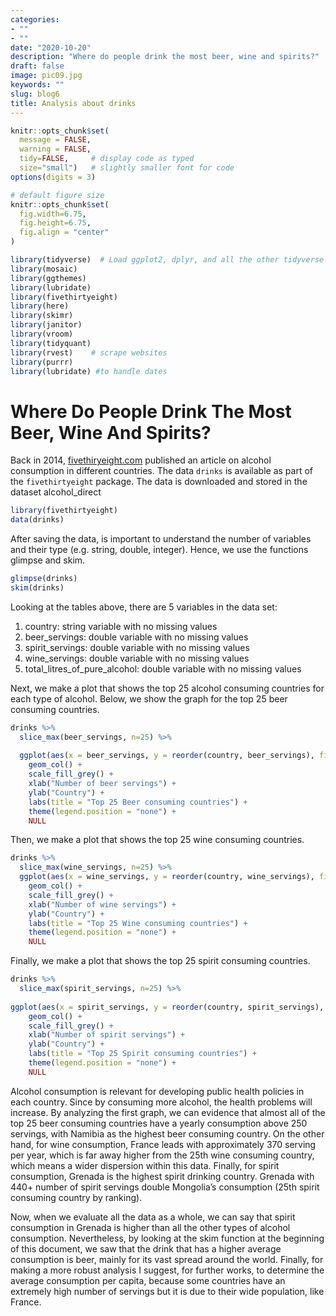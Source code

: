 ```yaml
---
categories:
- ""
- ""
date: "2020-10-20"
description: "Where do people drink the most beer, wine and spirits?"
draft: false
image: pic09.jpg
keywords: ""
slug: blog6
title: Analysis about drinks
---
```


```r
knitr::opts_chunk$set(
  message = FALSE, 
  warning = FALSE, 
  tidy=FALSE,     # display code as typed
  size="small")   # slightly smaller font for code
options(digits = 3)

# default figure size
knitr::opts_chunk$set(
  fig.width=6.75, 
  fig.height=6.75,
  fig.align = "center"
)
```


```r
library(tidyverse)  # Load ggplot2, dplyr, and all the other tidyverse packages
library(mosaic)
library(ggthemes)
library(lubridate)
library(fivethirtyeight)
library(here)
library(skimr)
library(janitor)
library(vroom)
library(tidyquant)
library(rvest)    # scrape websites
library(purrr)  
library(lubridate) #to handle dates
```

# Where Do People Drink The Most Beer, Wine And Spirits?

Back in 2014, [fivethiryeight.com](https://fivethirtyeight.com/features/dear-mona-followup-where-do-people-drink-the-most-beer-wine-and-spirits/) published an article on alcohol consumption in different countries. The data `drinks` is available as part of the `fivethirtyeight` package. The data is downloaded and stored in the dataset alcohol_direct

```r
library(fivethirtyeight)
data(drinks)
```

After saving the data, is important to understand the number of variables and their type (e.g. string, double, integer). Hence, we use the functions glimpse and skim.

```r
glimpse(drinks)
skim(drinks)
```
Looking at the tables above, there are 5 variables in the data set:

1. country: string variable with no missing values
2. beer_servings: double variable with no missing values
3. spirit_servings: double variable with no missing values
4. wine_servings: double variable with no missing values
5. total_litres_of_pure_alcohol: double variable with no missing values

Next, we make a plot that shows the top 25 alcohol consuming countries for each type of alcohol. Below, we show the graph for the top 25 beer consuming countries.

```r
drinks %>%  
  slice_max(beer_servings, n=25) %>% 
  
  ggplot(aes(x = beer_servings, y = reorder(country, beer_servings), fill=country)) + 
    geom_col() + 
    scale_fill_grey() +
    xlab("Number of beer servings") +
    ylab("Country") +
    labs(title = "Top 25 Beer consuming countries") +
    theme(legend.position = "none") + 
    NULL
```

Then, we make a plot that shows the top 25 wine consuming countries.

```r
drinks %>% 
  slice_max(wine_servings, n=25) %>% 
  ggplot(aes(x = wine_servings, y = reorder(country, wine_servings), fill=country)) + 
    geom_col() + 
    scale_fill_grey() +
    xlab("Number of wine servings") +
    ylab("Country") +
    labs(title = "Top 25 Wine consuming countries") +
    theme(legend.position = "none") + 
    NULL
```

Finally, we make a plot that shows the top 25 spirit consuming countries.

```r
drinks %>% 
  slice_max(spirit_servings, n=25) %>% 
  
ggplot(aes(x = spirit_servings, y = reorder(country, spirit_servings), fill=country)) + 
    geom_col() + 
    scale_fill_grey() +
    xlab("Number of spirit servings") +
    ylab("Country") +
    labs(title = "Top 25 Spirit consuming countries") +
    theme(legend.position = "none") + 
    NULL
```

Alcohol consumption is relevant for developing public health policies in each country. Since by consuming more alcohol, the health problems will increase. By analyzing the first graph, we can evidence that almost all of the top 25 beer consuming countries have a yearly consumption above 250 servings, with Namibia as the highest beer consuming country. On the other hand, for wine consumption, France leads with approximately 370 serving per year, which is far away higher from the 25th wine consuming country, which means a wider dispersion within this data. Finally, for spirit consumption, Grenada is the highest spirit drinking country. Grenada with 440+ number of spirit servings double Mongolia’s consumption (25th spirit consuming country by ranking).

Now, when we evaluate all the data as a whole, we can say that spirit consumption in Grenada is higher than all the other types of alcohol consumption. Nevertheless, by looking at the skim function at the beginning of this document, we saw that the drink that has a higher average consumption is beer, mainly for its vast spread around the world. Finally, for making a more robust analysis I suggest, for further works, to determine the average consumption per capita, because some countries have an extremely high number of servings but it is due to their wide population, like France.